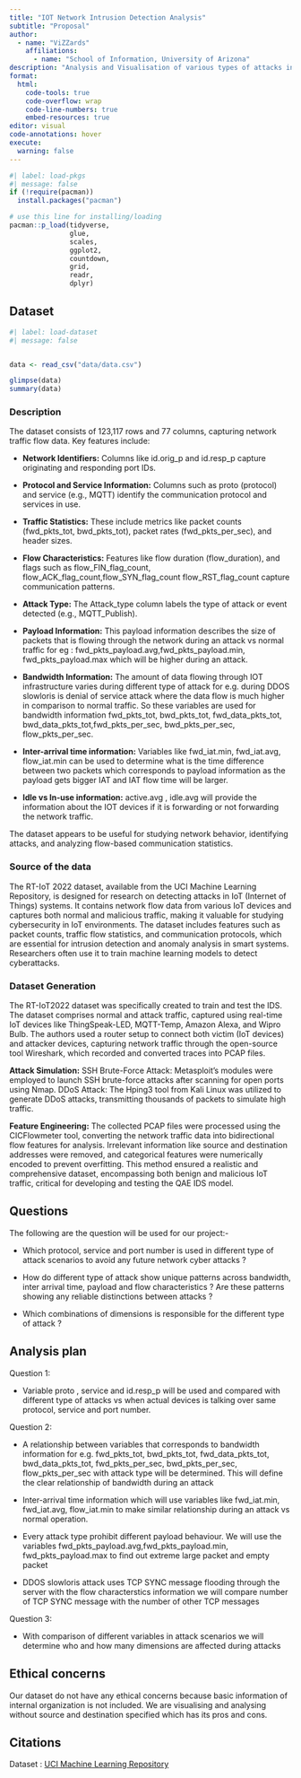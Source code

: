 ```yaml
---
title: "IOT Network Intrusion Detection Analysis"
subtitle: "Proposal"
author: 
  - name: "ViZZards"
    affiliations:
      - name: "School of Information, University of Arizona"
description: "Analysis and Visualisation of various types of attacks in IOT network"
format:
  html:
    code-tools: true
    code-overflow: wrap
    code-line-numbers: true
    embed-resources: true
editor: visual
code-annotations: hover
execute:
  warning: false
---
```


```r
#| label: load-pkgs
#| message: false
if (!require(pacman)) 
  install.packages("pacman")

# use this line for installing/loading
pacman::p_load(tidyverse,
               glue,
               scales,
               ggplot2,
               countdown,
               grid,
               readr,
               dplyr) 

```

## Dataset

```r
#| label: load-dataset
#| message: false


data <- read_csv("data/data.csv")

glimpse(data)
summary(data)
```

### Description

The dataset consists of 123,117 rows and 77 columns, capturing network traffic flow data. Key features include:

-   **Network Identifiers:** Columns like id.orig_p and id.resp_p capture originating and responding port IDs.

-   **Protocol and Service Information:** Columns such as proto (protocol) and service (e.g., MQTT) identify the communication protocol and services in use.

-   **Traffic Statistics:** These include metrics like packet counts (fwd_pkts_tot, bwd_pkts_tot), packet rates (fwd_pkts_per_sec), and header sizes.

-   **Flow Characteristics:** Features like flow duration (flow_duration), and flags such as flow_FIN_flag_count, flow_ACK_flag_count,flow_SYN_flag_count flow_RST_flag_count capture communication patterns.

-   **Attack Type:** The Attack_type column labels the type of attack or event detected (e.g., MQTT_Publish).

-   **Payload Information:** This payload information describes the size of packets that is flowing through the network during an attack vs normal traffic for eg : fwd_pkts_payload.avg,fwd_pkts_payload.min, fwd_pkts_payload.max which will be higher during an attack.

-   **Bandwidth Information:** The amount of data flowing through IOT infrastructure varies during different type of attack for e.g. during DDOS slowloris is denial of service attack where the data flow is much higher in comparison to normal traffic. So these variables are used for bandwidth information fwd_pkts_tot, bwd_pkts_tot, fwd_data_pkts_tot, bwd_data_pkts_tot,fwd_pkts_per_sec, bwd_pkts_per_sec, flow_pkts_per_sec.

-   **Inter-arrival time information:** Variables like fwd_iat.min, fwd_iat.avg, flow_iat.min can be used to determine what is the time difference between two packets which corresponds to payload information as the payload gets bigger IAT and IAT flow time will be larger.

-   **Idle vs In-use information:** active.avg , idle.avg will provide the information about the IOT devices if it is forwarding or not forwarding the network traffic.

The dataset appears to be useful for studying network behavior, identifying attacks, and analyzing flow-based communication statistics.

### Source of the data

The RT-IoT 2022 dataset, available from the UCI Machine Learning Repository, is designed for research on detecting attacks in IoT (Internet of Things) systems. It contains network flow data from various IoT devices and captures both normal and malicious traffic, making it valuable for studying cybersecurity in IoT environments. The dataset includes features such as packet counts, traffic flow statistics, and communication protocols, which are essential for intrusion detection and anomaly analysis in smart systems. Researchers often use it to train machine learning models to detect cyberattacks.

### Dataset Generation

The RT-IoT2022 dataset was specifically created to train and test the IDS. The dataset comprises normal and attack traffic, captured using real-time IoT devices like ThingSpeak-LED, MQTT-Temp, Amazon Alexa, and Wipro Bulb. The authors used a router setup to connect both victim (IoT devices) and attacker devices, capturing network traffic through the open-source tool Wireshark, which recorded and converted traces into PCAP files.

**Attack Simulation:** SSH Brute-Force Attack: Metasploit’s modules were employed to launch SSH brute-force attacks after scanning for open ports using Nmap. DDoS Attack: The Hping3 tool from Kali Linux was utilized to generate DDoS attacks, transmitting thousands of packets to simulate high traffic.

**Feature Engineering:** The collected PCAP files were processed using the CICFlowmeter tool, converting the network traffic data into bidirectional flow features for analysis. Irrelevant information like source and destination addresses were removed, and categorical features were numerically encoded to prevent overfitting. This method ensured a realistic and comprehensive dataset, encompassing both benign and malicious IoT traffic, critical for developing and testing the QAE IDS model.

## Questions

The following are the question will be used for our project:-

-   Which protocol, service and port number is used in different type of attack scenarios to avoid any future network cyber attacks ?

-   How do different type of attack show unique patterns across bandwidth, inter arrival time, payload and flow characteristics ? Are these patterns showing any reliable distinctions between attacks ?

-   Which combinations of dimensions is responsible for the different type of attack ?

## Analysis plan

Question 1:

-   Variable proto , service and id.resp_p will be used and compared with different type of attacks vs when actual devices is talking over same protocol, service and port number.

Question 2:

-   A relationship between variables that corresponds to bandwidth information for e.g. fwd_pkts_tot, bwd_pkts_tot, fwd_data_pkts_tot, bwd_data_pkts_tot, fwd_pkts_per_sec, bwd_pkts_per_sec, flow_pkts_per_sec with attack type will be determined. This will define the clear relationship of bandwidth during an attack

-   Inter-arrival time information which will use variables like fwd_iat.min, fwd_iat.avg, flow_iat.min to make similar relationship during an attack vs normal operation.

-   Every attack type prohibit different payload behaviour. We will use the variables fwd_pkts_payload.avg,fwd_pkts_payload.min, fwd_pkts_payload.max to find out extreme large packet and empty packet

-   DDOS slowloris attack uses TCP SYNC message flooding through the server with the flow characterstics information we will compare number of TCP SYNC message with the number of other TCP messages

Question 3:

-   With comparison of different variables in attack scenarios we will determine who and how many dimensions are affected during attacks

## Ethical concerns

Our dataset do not have any ethical concerns because basic information of internal organization is not included. We are visualising and analysing without source and destination specified which has its pros and cons.

## Citations

| Dataset : [UCI Machine Learning Repository](https://archive.ics.uci.edu/dataset/942/rt-iot2022)
